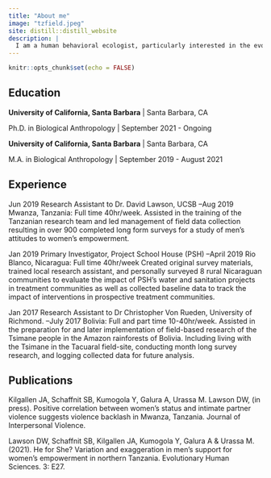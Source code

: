 ```yaml
---
title: "About me"
image: "tzfield.jpeg"
site: distill::distill_website
description: |
  I am a human behavioral ecologist, particularly interested in the evolutionary roots of patriarchy as well as the role of men as changemakers and promoters for gender equality and women's empowerment.
---
```


```r
knitr::opts_chunk$set(echo = FALSE)
```

## Education

**University of California, Santa Barbara** | Santa Barbara, CA

Ph.D. in Biological Anthropology | September 2021 - Ongoing

**University of California, Santa Barbara** | Santa Barbara, CA

M.A. in Biological Anthropology | September 2019 - August 2021

## Experience

Jun 2019	Research Assistant to Dr. David Lawson, UCSB 
–Aug 2019	Mwanza, Tanzania: Full time 40hr/week. 
Assisted in the training of the Tanzanian research team and led management of field data collection resulting in over 900 completed long form surveys for a study of men’s attitudes to women’s empowerment. 

Jan 2019	Primary Investigator, Project School House (PSH)
–April 2019	Rio Blanco, Nicaragua: Full time 40hr/week
Created original survey materials, trained local research assistant, and personally surveyed 8 rural Nicaraguan communities to evaluate the impact of PSH’s water and sanitation projects in treatment communities as well as collected baseline data to track the impact of interventions in prospective treatment communities.

Jan 2017	Research Assistant to Dr Christopher Von Rueden, University of Richmond.
–July 2017	Bolivia: Full and part time 10-40hr/week.
Assisted in the preparation for and later implementation of field-based research of the Tsimane people in the Amazon rainforests of Bolivia. Including living with the Tsimane in the Tacuaral field-site, conducting month long survey research, and logging collected data for future analysis.


## Publications

Kilgallen JA, Schaffnit SB, Kumogola Y, Galura A, Urassa M. Lawson DW, (in press). Positive correlation between women’s status and intimate partner violence suggests violence backlash in Mwanza, Tanzania. Journal of Interpersonal Violence.

Lawson DW, Schaffnit SB, Kilgallen JA, Kumogola Y, Galura A & Urassa M. (2021). He for She? Variation and exaggeration in men’s support for women’s empowerment in northern Tanzania. Evolutionary Human Sciences. 3: E27.
